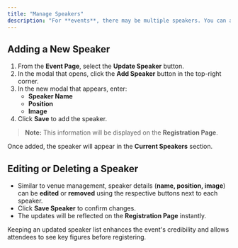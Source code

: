 ```yaml
---
title: "Manage Speakers"
description: "For **events**, there may be multiple speakers. You can add speakers to your event so that the speaker list is displayed to attendees during registration."
---
```


## Adding a New Speaker

1. From the **Event Page**, select the **Update Speaker** button.
2. In the modal that opens, click the **Add Speaker** button in the top-right corner.
3. In the new modal that appears, enter:
   - **Speaker Name**
   - **Position**
   - **Image**
4. Click **Save** to add the speaker.

> **Note:** This information will be displayed on the **Registration Page**.

Once added, the speaker will appear in the **Current Speakers** section.

## Editing or Deleting a Speaker

- Similar to venue management, speaker details (**name, position, image**) can be **edited** or **removed** using the respective buttons next to each speaker.
- Click **Save Speaker** to confirm changes.
- The updates will be reflected on the **Registration Page** instantly.

<Info>
  Keeping an updated speaker list enhances the event's credibility and allows attendees to see key figures before registering.
</Info>
